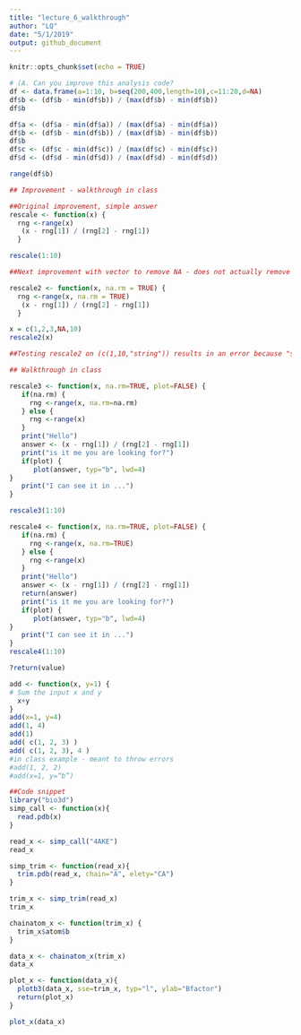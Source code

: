 ```yaml
---
title: "lecture_6_walkthrough"
author: "LQ"
date: "5/1/2019"
output: github_document
---
```


```r
knitr::opts_chunk$set(echo = TRUE)
```

```r
# (A. Can you improve this analysis code?
df <- data.frame(a=1:10, b=seq(200,400,length=10),c=11:20,d=NA)
df$b <- (df$b - min(df$b)) / (max(df$b) - min(df$b))
df$b

df$a <- (df$a - min(df$a)) / (max(df$a) - min(df$a))
df$b <- (df$b - min(df$b)) / (max(df$b) - min(df$b))
df$b
df$c <- (df$c - min(df$c)) / (max(df$c) - min(df$c))
df$d <- (df$d - min(df$d)) / (max(df$d) - min(df$d))

range(df$b)
```


```r

## Improvement - walkthrough in class

##Original improvement, simple answer
rescale <- function(x) {
  rng <-range(x)
   (x - rng[1]) / (rng[2] - rng[1])
  } 

rescale(1:10)

##Next improvement with vector to remove NA - does not actually remove NA from the results, but it removes NA from being utilized for the function so it doesn't throw NA's for the entirety of results

rescale2 <- function(x, na.rm = TRUE) {
  rng <-range(x, na.rm = TRUE)
   (x - rng[1]) / (rng[2] - rng[1]) 
  } 

x = c(1,2,3,NA,10)
rescale2(x)

##Testing rescale2 on (c(1,10,"string")) results in an error because "string" is not a numeric input

```



```r
## Walkthrough in class

rescale3 <- function(x, na.rm=TRUE, plot=FALSE) {
   if(na.rm) {
     rng <-range(x, na.rm=na.rm)
   } else {
     rng <-range(x)
   }
   print("Hello")
   answer <- (x - rng[1]) / (rng[2] - rng[1])
   print("is it me you are looking for?")
   if(plot) {
      plot(answer, typ="b", lwd=4)
}
   print("I can see it in ...")
}

rescale3(1:10)

```

```r
rescale4 <- function(x, na.rm=TRUE, plot=FALSE) {
   if(na.rm) {
     rng <-range(x, na.rm=TRUE)
   } else {
     rng <-range(x)
   }
   print("Hello")
   answer <- (x - rng[1]) / (rng[2] - rng[1])
   return(answer)
   print("is it me you are looking for?")
   if(plot) {
      plot(answer, typ="b", lwd=4)
}
   print("I can see it in ...")
}
rescale4(1:10)

?return(value)
```

```r
add <- function(x, y=1) {
# Sum the input x and y 
  x+y
}
add(x=1, y=4)
add(1, 4)
add(1)
add( c(1, 2, 3) )
add( c(1, 2, 3), 4 )
#in class example - meant to throw errors
#add(1, 2, 2)
#add(x=1, y=“b”)
```

```r
##Code snippet
library("bio3d")
simp_call <- function(x){
  read.pdb(x)
}

read_x <- simp_call("4AKE")
read_x

simp_trim <- function(read_x){
  trim.pdb(read_x, chain="A", elety="CA")
}

trim_x <- simp_trim(read_x)
trim_x

chainatom_x <- function(trim_x) {
  trim_x$atom$b
}

data_x <- chainatom_x(trim_x)
data_x

plot_x <- function(data_x){
  plotb3(data_x, sse=trim_x, typ="l", ylab="Bfactor")
  return(plot_x)
}

plot_x(data_x)

```





